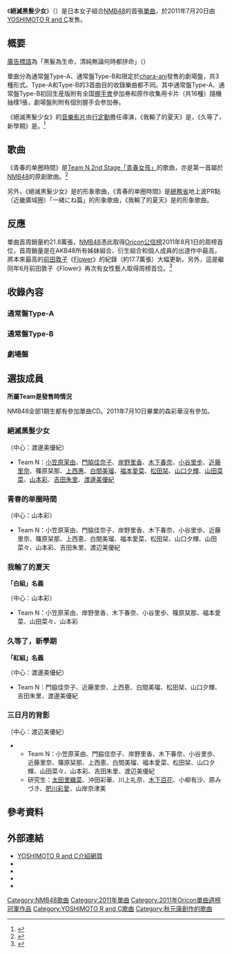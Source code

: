 {{Infobox Single 
| Name           = 《絕滅黑髮少女》
| Artist         = [[NMB48|NMB48]]
| Album          = [[尖端顶点之上!|尖端顶点之上!]]
| Cover          = 絶滅黒髪少女.jpg
| Caption        = Type-A封面
| B-side         = 青春的单圈時間（通常盤A、通常盤B）<br/>我輸了的夏天（通常盤A、劇場盤）<br/>久等了，新學期（通常盤B、劇場盤）<br/>三日月的背影（劇場盤）
| Released       = 2011年7月20日
| Format         = [[單曲|單曲]]
| Recorded       = 2011年<br/>{{JPN}}
| Genre          = [[J-POP|J-POP]]
| Length         = 26分45秒（通常盤A）<br/>24分17秒（通常盤B）
| Label          = [[YOSHIMOTO_R_and_C|lough out loud! records]]
| Writer         = [[秋元康|秋元康]]（作詞）<br/>GRAVITY（作曲 #1）<br/>川浦正大（作曲 #2）<br/>[[ケダマ|ツキダタダシ]]（作曲 Type-A #3）<br/>市川裕一（作曲 Type-B #3）<br/>野中“まさ”雄一（作曲 劇場盤 #4）
| Producer       = 秋元康
| Certification  = * 白金唱片（[[日本唱片協會|日本唱片協會]]）
| Chart position = * 週榜第1位<small>（[[Oricon公信榜|Oricon]]）</small>
*2011年7月份月榜第3位<small>（Oricon）</small>
* 2011年度年間18位<small>（Oricon）</small>
* 登場回数20回<small>（Oricon）</small>
* 2位<small>（[[Billboard_JAPAN|Billboard JAPAN HOT 100]]）</small>
* 2位<small>（Billboard JAPAN Hot Singles Sales）</small>
* 3位<small>（[[サウンドスキャンジャパン|サウンドスキャン]]）</small> 
* 23位<small>（[[RIAJ付費音樂下載榜|RIAJ付費音樂下載榜]]）</small> 
| Last single    = -
| This single    = 《'''絕滅黑髮少女'''》<br/>（2011年）
| Next single    = 《[[Oh_My_God!|Oh My God!]]》<br/>（2011年）
| Misc           = 
}}
《'''絕滅黑髮少女'''》（{{lang-ja|絶滅黒髪少女}}）是日本女子組合[[NMB48|NMB48]]的首張[[單曲|單曲]]，於2011年7月20日由[[YOSHIMOTO_R_and_C|YOSHIMOTO R and C]]发售。

== 概要 ==
[[廣告標語|廣告標語]]為「黑髮為生命，清純無論何時都拼命」（{{lang-ja|黒髪命、清純はいつだって一生懸命。}}）

單曲分為通常盤Type-A、通常盤Type-B和限定於[[chara-ani|chara-ani]]發售的劇場盤，共3種形式。Type-A和Type-B的3首曲目的收錄樂曲都不同。其中通常盤Type-A、通常盤Type-B初回生産版附有全国[[握手會|握手會]]參加券和原作收集用卡片（共16種）隨機抽樣1張，劇場盤則附有個別握手会参加券。

《絕滅黑髮少女》的[[音樂影片|音樂影片]]由[[行定勳|行定勳]]擔任導演，《我輸了的夏天》是{{link-ja|須永秀明|須永秀明}}，《久等了，新學期》是{{link-ja|ウスイヒロシ|ウスイヒロシ}}。<ref>{{ja icon}}{{cite web|url=http://natalie.mu/music/news/52198 |title=NMB48、ファン参加PV試写会に行定勲監督サプライズ登場 |publisher=natalie |date=2011-06-18 |accessdate=2012-05-12}}</ref>

== 歌曲 ==
《青春的单圈時間》是[[Team_K_2nd_Stage「青春女孩」|Team N 2nd Stage「青春女孩」]]的歌曲，亦是第一首屬於[[NMB48|NMB48]]的原創歌曲。<ref>{{ja icon}}{{cite web|url=http://www.oricon.co.jp/news/deview/88975/ |title=NMB48デビューシングル『絶滅黒髪少女』のジャケット＆収録曲解禁  |publisher=[[Oricon|Oricon]] |date=2011-06-29 |accessdate=2012-05-12}}</ref>

另外，《絕滅黑髮少女》是{{link-ja|高中萬歲2011|ハイスクールマンザイ}}的形象歌曲，《青春的单圈時間》是[[總務省|總務省]]地上波PR點（近畿廣域圈）「一緒にね篇」的形象歌曲，《我輸了的夏天》是{{link-ja|みさき公園|みさき公園}}的形象歌曲。

== 反應 ==
單曲首周銷量約21.8萬張，[[NMB48|NMB48]]憑此取得[[Oricon公信榜|Oricon公信榜]]2011年8月1日的周榜首位，首周銷量是在AKB48所有姊妹組合、衍生組合和個人成員的出道作中最高，將本來最高的[[前田敦子|前田敦子]]《[[Flower_(前田敦子單曲)|Flower]]》的紀錄（約17.7萬張）大幅更新。另外，這是繼同年6月前田敦子《Flower》再次有女性藝人取得周榜首位。<ref>{{ja icon}}{{cite web|url=http://www.oricon.co.jp/news/confidence/2000139/full/ |title=【オリコン】NMB48、女性歌手史上最高デビュー　初週売上21.8万枚で首位 |publisher=[[Oricon|Oricon]] |date=2011-07-26 |accessdate=2012-05-12}}</ref>

== 收錄內容 ==
=== 通常盤Type-A ===
{{tracklist
| headline        = CD
| extra_column    = 編曲
| total_length    =
| title1          = {{lang|ja|絶滅黒髪少女}}
| lyrics1         = [[秋元康|秋元康]]
| music1          = GRAVITY
| extra1          = GRAVITY
| length1         = 3:47
| title2          = {{lang|ja|青春のラップタイム}}<br />（青春的单圈時間）
| lyrics2         = 秋元康
| music2          = 川浦正大
| extra2          = {{link-ja|野中"まさ"雄一|野中"まさ"雄一}}
| length2         = 4:44
| title3          = {{lang|ja|僕が負けた夏}}<br />（我輸了的夏天）
| note3           = 歌：白組 
| lyrics3         = 秋元康
| music3          = {{link-ja|ツキダタダシ|ツキダタダシ}}
| extra3          = 野中"まさ"雄一
| length3         = 4:42
| title4          = {{lang|ja|絶滅黒髪少女}}（off vocal ver.）
| lyrics4         = －
| music4          = －
| extra4          = －
| length4         =
| title5          = {{lang|ja|青春のラップタイム}}（off vocal ver.）
| lyrics5         = －
| music5          = －
| extra5          = －
| length5         =
| title6          = {{lang|ja|僕が負けた夏}}（off vocal ver.）
| lyrics6         = －
| music6          = －
| extra6          = －
| length6         =
}}
{{Tracklist
| headline = DVD
| collapsed = yes
| title1 = {{lang|ja|絶滅黒髪少女}} Music Video
| title2 = {{lang|ja|僕が負けた夏}} Music Video
| title3 = 特典映像 「{{lang|ja|NMB48をダマしちゃいました。（1）}}」
}}

=== 通常盤Type-B ===
{{tracklist
| headline        = CD
| extra_column    = 編曲
| total_length    =
| title1          = {{lang|ja|絶滅黒髪少女}}
| lyrics1         = 秋元康
| music1          = GRAVITY
| extra1          = GRAVITY
| length1         = 3:47
| title2          = {{lang|ja|青春のラップタイム}}
| lyrics2         = 秋元康
| music2          = 川浦正大
| extra2          = 野中"まさ"雄一
| length2         = 4:44
| title3          = {{lang|ja|待ってました、新学期}}<br />（久等了，新學期）
| note3           = 歌：紅組
| lyrics3         = 秋元康
| music3          = 市川裕一
| extra3          = 市川裕一
| length3         = 3:35
| title4          = {{lang|ja|絶滅黒髪少女}}（off vocal ver.）
| lyrics4         = －
| music4          = －
| extra4          = －
| length4         =
| title5          = {{lang|ja|青春のラップタイム}}（off vocal ver.）
| lyrics5         = －
| music5          = －
| extra5          = －
| length5         =
| title6          = {{lang|ja|待ってました、新学期}}（off vocal ver.）
| lyrics6         = －
| music6          = －
| extra6          = －
| length6         =
}}
{{Tracklist
| headline = DVD
| collapsed = yes
| title1 = {{lang|ja|絶滅黒髪少女}} Music Video
| title2 = {{lang|ja|待ってました、新学期}} Music Video
| title3 = 特典映像 「{{lang|ja|NMB48をダマしちゃいました。（2）}}」
}}


=== 劇場盤 ===
{{tracklist
| headline        = CD
| extra_column    = 編曲
| total_length    =
| title1          = {{lang|ja|絶滅黒髪少女}}
| lyrics1         = 秋元康
| music1          = GRAVITY
| extra1          = GRAVITY
| length1         = 3:47
| title2          = {{lang|ja|僕が負けた夏}}
| note2           = 歌：白組
| lyrics2         = 秋元康
| music2          = ツキダタダシ
| extra2          = 野中"まさ"雄一
| length2         = 4:42
| title3          = {{lang|ja|待ってました、新学期}}
| note3           = 歌：紅組
| lyrics3         = 秋元康
| music3          = 市川裕一
| extra3          = 市川裕一
| length3         = 3:35
| title4          = {{lang|ja|三日月の背中}}<br />（三日月的背影）
| lyrics4         = 秋元康
| music4          = 野中“まさ”雄一
| extra4          = 野中“まさ”雄一
| length4         = 
| title5          = {{lang|ja|青春のラップタイム}}（off vocal ver.）
| lyrics5         = －
| music5          = －
| extra5          = －
| length5         =
| title6          = {{lang|ja|僕が負けた夏}}（off vocal ver.）
| lyrics6         = －
| music6          = －
| extra6          = －
| length6         =
| title7          = {{lang|ja|待ってました、新学期}}（off vocal ver.）
| lyrics7         = －
| music7          = －
| extra7          = －
| length7         =
| title8          = {{lang|ja|三日月の背中}}（off vocal ver.）
| lyrics8         = －
| music8          = －
| extra8          = －
| length8         =
}}

== 選抜成員 ==
'''所屬Team是發售時情況'''

NMB48全部1期生都有參加單曲CD。2011年7月10日畢業的森彩華沒有參加。

=== 絕滅黑髮少女 ===
（中心：渡邊美優紀）
* Team N：[[小笠原茉由|小笠原茉由]]、[[門脇佳奈子|門脇佳奈子]]、[[岸野里香|岸野里香]]、[[木下春奈|木下春奈]]、[[小谷里步|小谷里步]]、[[近藤里奈|近藤里奈]]、篠原栞那、[[上西惠|上西惠]]、[[白間美瑠|白間美瑠]]、[[福本愛菜|福本愛菜]]、[[松田栞|松田栞]]、[[山口夕輝|山口夕輝]]、[[山田菜菜|山田菜菜]]、[[山本彩|山本彩]]、[[吉田朱里|吉田朱里]]、[[渡邊美優紀|渡邊美優紀]]

=== 青春的单圈時間 ===
（中心：山本彩）
* Team N：小笠原茉由、門脇佳奈子、岸野里香、木下春奈、小谷里歩、近藤里奈、篠原栞那、上西恵、白間美瑠、福本愛菜、松田栞、山口夕輝、山田菜々、山本彩、吉田朱里、渡辺美優紀

=== 我輸了的夏天 ===
'''「白組」名義'''

（中心：山本彩）
* Team N：小笠原茉由、岸野里香、木下春奈、小谷里歩、篠原栞那、福本愛菜、山田菜々、山本彩

=== 久等了，新學期 ===
'''「紅組」名義'''

（中心：渡邊美優紀）
* Team N：門脇佳奈子、近藤里奈、上西恵、白間美瑠、松田栞、山口夕輝、吉田朱里、渡邊美優紀

=== 三日月的背影 ===
（中心：渡辺美優紀）
** Team N：小笠原茉由、門脇佳奈子、岸野里香、木下春奈、小谷里歩、近藤里奈、篠原栞那、上西恵、白間美瑠、福本愛菜、松田栞、山口夕輝、山田菜々、山本彩、吉田朱里、渡辺美優紀
** 研究生：[[太田里織菜|太田里織菜]]、沖田彩華、川上礼奈、[[木下百花|木下百花]]、小柳有沙、原みづき、[[肥川彩愛|肥川彩愛]]、山岸奈津美

== 參考資料 ==
{{Reflist}}

== 外部連結 ==
* [http://www.randc.jp/nmb48/discography.html YOSHIMOTO R and C介紹網頁]
* {{YouTube|XtnlHRhBQUU&list|【MV】絶滅黒髪少女(Short ver.) }} 
* {{YouTube|o9x23NlSo7c|【MV】絶滅黒髪少女(FULL ver.) }} 
* {{YouTube|IMXeVqA_mek&feature|【MV】久等了、新学期(紅組)(Short ver.)}} 
* {{YouTube|k2m8-ck6ZqE&feature|【MV】我输了的夏天(白組)(Short ver.) }} 

{{NMB48}}
{{Oricon單曲週榜冠軍 (2011年)|2011年8月1日}}

{{DEFAULTSORT:Setsu-me tsukuro kami shiyoushi yo}}
[[Category:NMB48歌曲|Category:NMB48歌曲]]
[[Category:2011年單曲|Category:2011年單曲]]
[[Category:2011年Oricon單曲週榜冠軍作品|Category:2011年Oricon單曲週榜冠軍作品]]
[[Category:YOSHIMOTO_R_and_C歌曲|Category:YOSHIMOTO R and C歌曲]]
[[Category:秋元康創作的歌曲|Category:秋元康創作的歌曲]]